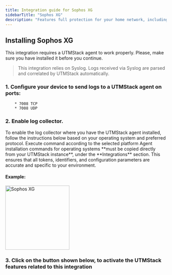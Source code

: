 ```yaml
---
title: Integration guide for Sophos XG
sidebarTitle: "Sophos XG"
description: "Features full protection for your home network, including anti-malware, web security and URL filtering, application control, IPS, traffic shaping, VPN, reporting and monitoring, and much more."
---
```


## Installing Sophos XG

<Warning>
    This integration requires a UTMStack agent to work properly. Please, make sure you have installed it before you continue.
</Warning>

> This integration relies on Syslog. Logs received via Syslog are parsed and correlated by UTMStack automatically.


### 1. Configure your device to send logs to a UTMStack agent on ports:
        * 7008 TCP
        * 7008 UDP

### 2. Enable log collector.

<Note>
    To enable the log collector where you have the UTMStack agent installed, follow the instructions below based on your operating system and preferred protocol.
</Note>

<Tip>
    Execute command according to the selected platform
</Tip>

<Warning>
    Agent installation commands for operating systems **must be copied directly from your UTMStack instance**, under the **Integrations** section.  
    This ensures that all tokens, identifiers, and configuration parameters are accurate and specific to your environment.
</Warning>

#### Example:

<img
  height="200"
  className="block rounded-xl"
  src="/images/integrations/sophos_xg/step2.png"
  alt="Sophos XG"
/>

### 3. Click on the button shown below, to activate the UTMStack features related to this integration

